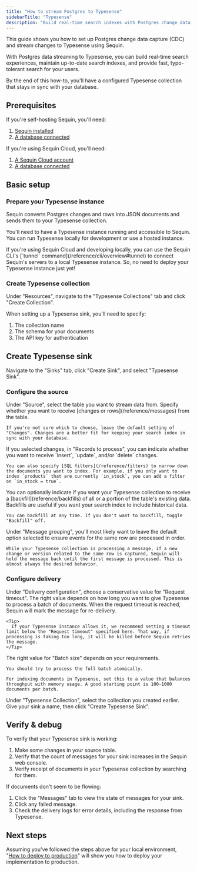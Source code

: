 ```yaml
---
title: "How to stream Postgres to Typesense"
sidebarTitle: "Typesense"
description: "Build real-time search indexes with Postgres change data capture (CDC) and Typesense. Learn to keep your search collections in sync with your database."
---
```


This guide shows you how to set up Postgres change data capture (CDC) and stream changes to Typesense using Sequin.

With Postgres data streaming to Typesense, you can build real-time search experiences, maintain up-to-date search indexes, and provide fast, typo-tolerant search for your users.

By the end of this how-to, you'll have a configured Typesense collection that stays in sync with your database.

## Prerequisites

If you're self-hosting Sequin, you'll need:

1. [Sequin installed](/running-sequin)
2. [A database connected](/connect-postgres)

If you're using Sequin Cloud, you'll need:

1. [A Sequin Cloud account](https://console.sequinstream.com)
2. [A database connected](/connect-postgres)

## Basic setup

### Prepare your Typesense instance

Sequin converts Postgres changes and rows into JSON documents and sends them to your Typesense collection.

You'll need to have a Typesense instance running and accessible to Sequin. You can run Typesense locally for development or use a hosted instance.

<Tip>
  If you're using Sequin Cloud and developing locally, you can use the Sequin CLI's [`tunnel` command](/reference/cli/overview#tunnel) to connect Sequin's servers to a local Typesense instance. So, no need to deploy your Typesense instance just yet!
</Tip>

### Create Typesense collection

Under "Resources", navigate to the "Typesense Collections" tab and click "Create Collection".

When setting up a Typesense sink, you'll need to specify:

1. The collection name
2. The schema for your documents
3. The API key for authentication

## Create Typesense sink

Navigate to the "Sinks" tab, click "Create Sink", and select "Typesense Sink".

### Configure the source

<Steps>
  <Step title="Select source table">
    Under "Source", select the table you want to stream data from.
  </Step>

  <Step title="Choose message type">
    Specify whether you want to receive [changes or rows](/reference/messages) from the table.

    If you're not sure which to choose, leave the default setting of "Changes". Changes are a better fit for keeping your search index in sync with your database.
  </Step>

  <Step title="Specify filters">
    If you selected changes, in "Records to process", you can indicate whether you want to receive `insert`, `update`, and/or `delete` changes.

    You can also specify [SQL filters](/reference/filters) to narrow down the documents you want to index. For example, if you only want to index `products` that are currently `in_stock`, you can add a filter on `in_stock = true`.
  </Step>

  <Step title="Specify backfill">
    You can optionally indicate if you want your Typesense collection to receive a [backfill](reference/backfills) of all or a portion of the table's existing data. Backfills are useful if you want your search index to include historical data.

    You can backfill at any time. If you don't want to backfill, toggle "Backfill" off.
  </Step>

  <Step title="Specify message grouping">
    Under "Message grouping", you'll most likely want to leave the default option selected to ensure events for the same row are processed in order.

    While your Typesense collection is processing a message, if a new change or version related to the same row is captured, Sequin will hold the message back until the first message is processed. This is almost always the desired behavior.
  </Step>

</Steps>

### Configure delivery

<Steps>
  <Step title="Specify request timeout">
    Under "Delivery configuration", choose a conservative value for "Request timeout". The right value depends on how long you want to give Typesense to process a batch of documents. When the request timeout is reached, Sequin will mark the message for re-delivery.

    <Tip>
      If your Typesense instance allows it, we recommend setting a timeout limit below the "Request timeout" specified here. That way, if processing is taking too long, it will be killed before Sequin retries the message.
    </Tip>
  </Step>

  <Step title="Specify batch size">
    The right value for "Batch size" depends on your requirements.

    You should try to process the full batch atomically.

    For indexing documents in Typesense, set this to a value that balances throughput with memory usage. A good starting point is 100-1000 documents per batch.
  </Step>

  <Step title="Select the Typesense collection you created">
    Under "Typesense Collection", select the collection you created earlier.
  </Step>

  <Step title="Create the sink">
    Give your sink a name, then click "Create Typesense Sink".
  </Step>
</Steps>

## Verify & debug

To verify that your Typesense sink is working:

1. Make some changes in your source table.
2. Verify that the count of messages for your sink increases in the Sequin web console.
3. Verify receipt of documents in your Typesense collection by searching for them.

If documents don't seem to be flowing:

1. Click the "Messages" tab to view the state of messages for your sink.
2. Click any failed message.
3. Check the delivery logs for error details, including the response from Typesense.

## Next steps

Assuming you've followed the steps above for your local environment, "[How to deploy to production](/how-to/deploy-to-production)" will show you how to deploy your implementation to production.
